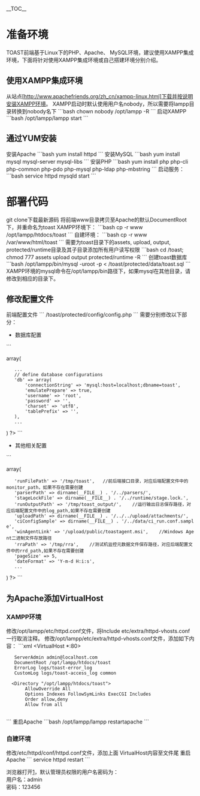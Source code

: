 __TOC__
= 准备环境 =
TOAST前端基于Linux下的PHP、Apache、 MySQL环境，建议使用XAMPP集成环境，下面将针对使用XAMPP集成环境或自己搭建环境分别介绍。
== 使用XAMPP集成环境 ==
从站点[http://www.apachefriends.org/zh_cn/xampp-linux.html]下载并按说明安装XAMPP环境。
XAMPP启动时默认使用用户名nobody，所以需要将lampp目录转换到nobody名下
```bash
chown nobody /opt/lampp -R
```
启动XAMPP
```bash
/opt/lampp/lampp start
```
== 通过YUM安装 ==
安装Apache
```bash
yum install httpd
```
安装MySQL
```bash
yum install mysql mysql-server mysql-libs
```
安装PHP
```bash
yum install php php-cli php-common php-pdo php-mysql php-ldap php-mbstring
```
启动服务：
```bash
service httpd mysqld start
```

= 部署代码 =
git clone下载最新源码
将前端www目录拷贝至Apache的默认DocumentRoot下，并重命名为toast
XAMPP环境下：
```bash
cp -r www /opt/lampp/htdocs/toast
```
自建环境：
```bash
cp -r www /var/www/html/toast
```
需要为toast目录下的assets, upload, output, protected/runtime目录及其子目录添加所有用户读写权限
```bash
cd <DocumentRoot>/toast;
chmod 777 assets upload output protected/runtime -R
```
创建toast数据库
```bash
/opt/lampp/bin/mysql -uroot -p < <DocumentRoot>/toast/protected/data/toast.sql
```
XAMPP环境的mysql命令在/opt/lampp/bin路径下，如果mysql在其他目录，请修改到相应的目录下。

== 修改配置文件 ==
前端配置文件
```
<DocumentRoot>/toast/protected/config/config.php
```
需要分别修改以下部分：
*数据库配置
```
<?php
// components
'components' => array(
    ...
    // define database configurations
    'db' => array(
        'connectionString' => 'mysql:host=localhost;dbname=toast',
        'emulatePrepare' => true,
        'username' => 'root',
        'password' => '',
        'charset' => 'utf8',
        'tablePrefix' => '',
    ),
    ...
)
?>
```
*其他相关配置
```
<?php
// parameters
'params' => array(
    'runFilePath' => '/tmp/toast',   //前后端接口目录，对应后端配置文件中的monitor_path，如果不存在需要创建
    'parserPath' => dirname(__FILE__) . '/../parsers/',
    'stageLockFile' => dirname(__FILE__) . '/../runtime/stage.lock.',
    'runOutputPath' => '/tmp/toast_output/',    //运行输出日志保存路径，对应后端配置文件中的log_path,如果不存在需要创建
    'uploadPath' => dirname(__FILE__) . '/../../upload/attachments/',
    'ciConfigSample' => dirname(__FILE__) . '/../data/ci_run.conf.sample',
    'winAgentLink' => '/upload/public/toastagent.msi',    //Windows Agent二进制文件存放路径
    'rraPath' => '/tmp/rra',    //测试机监控元数据文件保存路径，对应后端配置文件中的rrd_path,如果不存在需要创建
    'pageSize' => 5,
    'dateFormat' => 'Y-m-d H:i:s',
    ...
)
?>
```

== 为Apache添加VirtualHost ==
=== XAMPP环境 ===
修改/opt/lampp/etc/httpd.conf文件，将Include etc/extra/httpd-vhosts.conf一行取消注释。
修改/opt/lampp/etc/extra/httpd-vhosts.conf文件，添加如下内容：
```xml
<VirtualHost *:80> 
    ServerAdmin admin@localhost.com 
    DocumentRoot /opt/lampp/htdocs/toast 
    ErrorLog logs/toast-error_log 
    CustomLog logs/toast-access_log common 

   <Directory "/opt/lampp/htdocs/toast"> 
        AllowOverride All 
        Options Indexes FollowSymLinks ExecCGI Includes 
        Order allow,deny 
        Allow from all 
    </Directory> 
</VirtualHost> 
```
重启Apache
```bash
/opt/lampp/lampp restartapache
```
===自建环境===
修改/etc/httpd/conf/httpd.conf文件，添加上面 VirtualHost内容至文件尾
重启Apache
```
service httpd restart
```

浏览器打开[http://localhost]，默认管理员权限的用户名密码为：
<br/>用户名：admin
<br/>密码：123456
